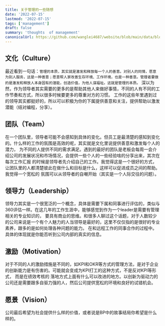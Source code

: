 ```yaml
---
title: 关于管理的一些随想
date: '2022-07-15'
lastmod: '2022-07-15'
tags: ['management']
draft: false
summary: 'thoughts  of management'
canonicalUrl: https://github.com/wanglei4687/website/blob/main/data/blog/management/team.mdx
---
```


<TOCInline toc={props.toc} asDisclosure />

## 文化（Culture）

最近看到一句话：`管理的本质，其实就是激发和释放每一个人的善意。对别人的同情，愿意为别人服务，这是一种善意；愿意帮人家改善生存环境、工作环境，也是一种善意。管理者要做的是激发和释放人本身固有的潜能，创造价值，为他人谋福祉。这就是管理的本质。`
深以为然，作为领导者其实需要的更多的是帮助其他人来做好事情，不同的人有不同的工作节奏和方式，所以很多时候要更多的尊重对方的习惯。
工作的这些年里遇到过的领导其实都挺好的，所以可以积极为你的下属提供善意和关注，提供帮助以激发潜能（结对编程，分享）。

## 团队（Team）

在一个团队里，领导者可能不会感知到具体的变化。但员工是最清楚的感知到变化的。什么样的工作的氛围是高效的呢，其实就是文化里说提供善意和激发每个人的潜力，
为不同的人提供不同的需求满足。遇到的最好的团队是老板会每周一会介绍公司的发展状况和市场情况，会提供一些个人的一些经验啥的分享出来，其次在每次工作汇报
的时候是领导者先介绍自己的工作。我觉得这是一个很好的方式，让团队里的人都清楚彼此在做什么和目标是什么，这样可以促进成员之间的帮助。我觉得一个宽松的
氛围可以从领导者的自嘲开始（其实是一个人际交往的问题）。

## 领导力（Leadership）

领导力其实是一个很宽泛的一个概念，具体是需要下属和同事进行评估的，类似与360评估一样。在这几年的工作生涯中，能够感觉到作为一个leader是需要有管理相关的专业知识的，
要具有商业的思维。和很多人聊过这个话题，对于人数较少的公司来说是一个有个人魅力的人当领导是最好的，这里不仅仅指的是很好的专业素养，跟多的是如何处理各种问题的能力。
在和远程工作的同事合作的过程中。具体的体现就是你能否听到公司内部的真实的信息。

## 激励（Motivation）

对于不同的人的激励措施是不同的，如KPI和OKR等方式的管理方法，是对于企业的创新能力是有伤害的。可能就会变成为KPI打工的这种方式，不是反对KPI等形式， 而是在绩效考核的
落地方式上面有什么可以改进的地方。以创新为驱动力的公司还是需要跟多自驱力强的人，然后公司提供宽松的环境和良好的试错机会。

## 愿景（Vision）

公司最后希望为社会提供什么样的价值，或者说是BP中的故事结局你希望是什么样的。
